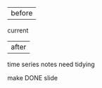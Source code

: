 




------------------------------- 
before
-------------------------------

current

------------------------------
after
------------------------------
 

 


time series notes need tidying


make DONE slide


